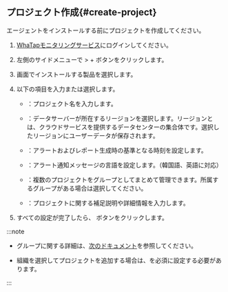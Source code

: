 
<Xclude product='quick-guide,features'>

## プロジェクト作成{#create-project}

</Xclude>

エージェントをインストールする前にプロジェクトを作成してください。

1. [WhaTapモニタリングサービス](https://service.whatap.io)にログインしてください。

2. 左側のサイドメニューで <Cmdname sid="BTN07332" className="uitext" /> &gt; + <Cmdname sid='BTN06696' className='uitext'/> ボタンをクリックします。

3. <Cmdname sid="TTL07073" className="uitext" /> 画面でインストールする製品を選択します。

4. 以下の項目を入力または選択します。

   - <Cmdname sid="project_name" className="uitext" />：プロジェクト名を入力します。

   - <Cmdname sid="data_server_region" className="uitext" />：データサーバーが所在するリージョンを選択します。リージョンとは、クラウドサービスを提供するデータセンターの集合体です。選択したリージョンにユーザーデータが保存されます。

   - <Cmdname sid="project_time_zone" className="uitext" />：アラートおよびレポート生成時の基準となる時刻を設定します。

   - <Cmdname sid="TTL07727" className="uitext" />：アラート通知メッセージの言語を設定します。（韓国語、英語に対応）

   - <Cmdname sid="project_groups" className="uitext" />：複数のプロジェクトをグループとしてまとめて管理できます。所属するグループがある場合は選択してください。

   - <Cmdname sid="project_description" className="uitext" />：プロジェクトに関する補足説明や詳細情報を入力します。

5. すべての設定が完了したら、<Cmdname sid="creating_a_project" className="uitext" /> ボタンをクリックします。

:::note

- グループに関する詳細は、[次のドキュメント](/project/group)を参照してください。

- 組織を選択してプロジェクトを追加する場合は、<Cmdname sid="group_of_organization" className="uitext" />を必須に設定する必要があります。

:::
